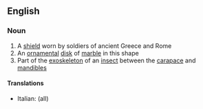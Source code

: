 ==English==

===Noun===
{{wikipedia}}
{{en-noun|es}} <!-- plural? -->

# A [[shield]] worn by soldiers of ancient Greece and Rome
# An [[ornamental]] [[disk]] of [[marble]] in this shape
# Part of the [[exoskeleton]] of an [[insect]] between the [[carapace]] and [[mandible]]s

====Translations====
{{top}}
*Italian: {{t|it|clipeo|m}} (all)
{{mid}}

{{bottom}}